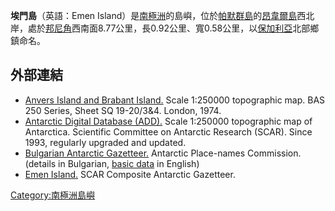 {{coord|64|32|03|S|64|01|14|W|display=title}}

'''埃門島'''（英語：Emen Island）是[[南極洲|南極洲]]的島嶼，位於[[帕默群島|帕默群島]]的[[昂韋爾島|昂韋爾島]]西北岸，處於[[邦尼角|邦尼角]]西南面8.77公里，長0.92公里、寬0.58公里，以[[保加利亞|保加利亞]]北部鄉鎮命名。

==外部連結==
* [https://data.aad.gov.au/aadc/mapcat/display_map.cfm?map_id=13231 Anvers Island and Brabant Island.]{{Wayback|url=https://data.aad.gov.au/aadc/mapcat/display_map.cfm?map_id=13231 |date=20131111101039 }} Scale 1:250000 topographic map. BAS 250 Series, Sheet SQ 19-20/3&4. London, 1974.
* [http://www.add.scar.org Antarctic Digital Database (ADD).]{{Wayback|url=http://www.add.scar.org/ |date=20170305000653 }} Scale 1:250000 topographic map of Antarctica. Scientific Committee on Antarctic Research (SCAR). Since 1993, regularly upgraded and updated.
* [http://apcbg.org/gazet-bg.doc Bulgarian Antarctic Gazetteer.]{{Wayback|url=http://apcbg.org/gazet-bg.doc |date=20131012104624 }} Antarctic Place-names Commission. (details in Bulgarian, [http://apcbg.org/gazet.htm basic data]{{Wayback|url=http://apcbg.org/gazet.htm |date=20160304071225 }} in English)
* [https://data.aad.gov.au/aadc/gaz/scar/display_name.cfm?gaz_id=137723 Emen Island.] {{Wayback|url=https://data.aad.gov.au/aadc/gaz/scar/display_name.cfm?gaz_id=137723 |date=20181002045758 }} SCAR Composite Antarctic Gazetteer.

{{Antarctica-geo-stub}}
[[Category:南極洲島嶼|Category:南極洲島嶼]]